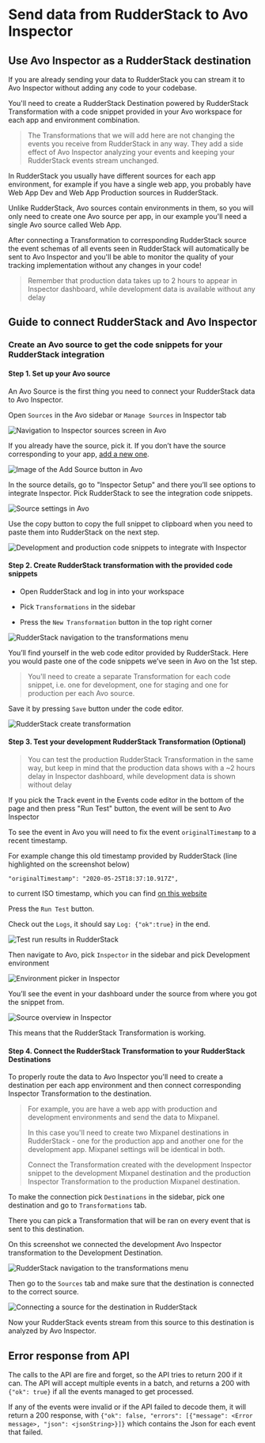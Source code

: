 # Send data from RudderStack to Avo Inspector

## Use Avo Inspector as a RudderStack destination

If you are already sending your data to RudderStack you can stream it to Avo Inspector without adding any code to your codebase.

You'll need to create a RudderStack Destination powered by RudderStack Transformation with a code snippet provided in your Avo workspace for each app and environment combination.

> The Transformations that we will add here are not changing the events you receive from RudderStack in any way.
> They add a side effect of Avo Inspector analyzing your events and keeping your RudderStack events stream unchanged.

In RudderStack you usually have different sources for each app environment, for example if you have a single web app, you probably have Web App Dev and Web App Production sources in RudderStack.

Unlike RudderStack, Avo sources contain environments in them, so you will only need to create one Avo source per app, in our example you'll need a single Avo source called Web App.

After connecting a Transformation to corresponding RudderStack source the event schemas of all events seen in RudderStack will automatically be sent to Avo Inspector and you'll be able to monitor the quality of your tracking implementation without any changes in your code!

> Remember that production data takes up to 2 hours to appear in Inspector dashboard, while development data is available without any delay

## Guide to connect RudderStack and Avo Inspector

### Create an Avo source to get the code snippets for your RudderStack integration

#### Step 1. Set up your Avo source

An Avo Source is the first thing you need to connect your RudderStack data to Avo Inspector.

Open `Sources` in the Avo sidebar or `Manage Sources` in Inspector tab

![Navigation to Inspector sources screen in Avo](/images/workspace/nav-inspector-sources-highlighted.png)

If you already have the source, pick it. If you don’t have the source corresponding to your app, [add a new one](/inspector/configuring-inspector-sources).

![Image of the Add Source button in Avo](/images/add-source.png)

In the source details, go to "Inspector Setup" and there you’ll see options to integrate Inspector. Pick RudderStack to see the integration code snippets.

![Source settings in Avo](/images/guide-rudder-to-inspector/source-setup.png)

Use the copy button to copy the full snippet to clipboard when you need to paste them into RudderStack on the next step.

![Development and production code snippets to integrate with Inspector](/images/guide-segment-to-inspector/code-snippets.png)

#### Step 2. Create RudderStack transformation with the provided code snippets

- Open RudderStack and log in into your workspace

- Pick `Transformations` in the sidebar

- Press the `New Transformation` button in the top right corner

![RudderStack navigation to the transformations menu](/images/guide-rudder-to-inspector/rudder-transformations-menu.png)

You’ll find yourself in the web code editor provided by RudderStack.
Here you would paste one of the code snippets we’ve seen in Avo on the 1st step.

> You'll need to create a separate Transformation for each code snippet, i.e. one for development, one for staging and one for production per each Avo source.

Save it by pressing `Save` button under the code editor.

![RudderStack create transformation](/images/guide-rudder-to-inspector/create-transformation.png)

#### Step 3. Test your development RudderStack Transformation (Optional)

> You can test the production RudderStack Transformation in the same way, but keep in mind that the production data shows with a ~2 hours delay in Inspector dashboard, while development data is shown without delay

If you pick the Track event in the Events code editor in the bottom of the page and then press "Run Test" button, the event will be sent to Avo Inspector

To see the event in Avo you will need to fix the event `originalTimestamp` to a recent timestamp.

For example change this old timestamp provided by RudderStack (line highlighted on the screenshot below)

```
"originalTimestamp": "2020-05-25T18:37:10.917Z",

```

to current ISO timestamp, which you can find [on this website](https://greenwichmeantime.com/articles/clocks/iso/)

Press the `Run Test` button.

Check out the `Logs`, it should say `Log: {"ok":true}` in the end.

![Test run results in RudderStack](/images/guide-rudder-to-inspector/rudderstack-transformation-test.png)

Then navigate to Avo, pick `Inspector` in the sidebar and pick Development environment

![Environment picker in Inspector](/images/guide-segment-to-inspector/inspector-development-env.png)

You’ll see the event in your dashboard under the source from where you got the snippet from.

![Source overview in Inspector](/images/guide-segment-to-inspector/source-in-inspector.png)

This means that the RudderStack Transformation is working.

#### Step 4. Connect the RudderStack Transformation to your RudderStack Destinations

To properly route the data to Avo Inspector you'll need to create a destination per each app environment and then connect corresponding Inspector Transformation to the destination.

> For example, you are have a web app with production and development environments and send the data to Mixpanel.
>
> In this case you'll need to create two Mixpanel destinations in RudderStack - one for the production app and another one for the development app. Mixpanel settings will be identical in both.
>
> Connect the Transformation created with the development Inspector snippet to the development Mixpanel destination and the production Inspector Transformation to the production Mixpanel destination.

To make the connection pick `Destinations` in the sidebar, pick one destination and go to `Transformations` tab.

There you can pick a Transformation that will be ran on every event that is sent to this destination.

On this screenshot we connected the development Avo Inspector transformation to the Development Destination.

![RudderStack navigation to the transformations menu](/images/guide-rudder-to-inspector/rudder-destinations-menu.png)

Then go to the `Sources` tab and make sure that the destination is connected to the correct source.

![Connecting a source for the destination in RudderStack](/images/guide-rudder-to-inspector/rudder-destination-sources.png)

Now your RudderStack events stream from this source to this destination is analyzed by Avo Inspector.

## Error response from API

The calls to the API are fire and forget, so the API tries to return 200 if it can.
The API will accept multiple events in a batch, and returns a 200 with `{"ok": true}` if all the events managed to get processed.

If any of the events were invalid or if the API failed to decode them, it will return a 200 response, with
`{"ok": false, "errors": [{"message": <Error message>, "json": <jsonString>}]}` which contains the Json for each event that failed.

